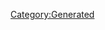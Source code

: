{{Texts/Music
 |ID=131
 |MusicName=ワルキューレはあきらめない
 |OfficialName=ワルキューレはあきらめない
 |VocalName=ワルキューレ　美雲ΔJUNNA フレイアΔ鈴木みのり カナメΔ安野希世乃 レイナΔ東山奈央 マキナΔ西田望見
 |VocalNameLF=ワルキューレ　美雲ΔJUNNA　フレイアΔ鈴木みのり
カナメΔ安野希世乃　レイナΔ東山奈央　マキナΔ西田望見
 |Description=作品：劇場版マクロスΔ 絶対LIVE!!!!!!

歌手：ワルキューレ
　　　美雲ΔJUNNA　フレイアΔ鈴木みのり
　　　カナメΔ安野希世乃　レイナΔ東山奈央
　　　マキナΔ西田望見

作詞：唐沢美帆
作曲：加藤裕介
 |BuyURL=https://recochoku.jp/song/S1012579860/single?ds=1018736694
 |StoryDesc=
 |StoryTitle=
 |BannerId=0
 |AnmStoreURL=
}}
[[Category:Generated]]

